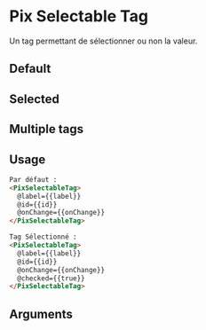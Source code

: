 

<Meta
  title='basics/Tag/Selectable Tag'
  component='PixSelectableTag'
  decorators={[centered]}
  argTypes={stories.argTypes}
/>

# Pix Selectable Tag

Un tag permettant de sélectionner ou non la valeur.

##  Default

<Canvas>
  <Story name='Selectable Tag default' story={stories.selectableTagDefault} height={60} />
</Canvas>

##  Selected

<Canvas>
  <Story name='Selectable Tag checked' story={stories.selectableTagSelected} height={60} />
</Canvas>

## Multiple tags
<Canvas>
  <Story name='Selectable Tag multiple' story={stories.selectableTagMultiple} height={60} />
</Canvas>

## Usage

```html
Par défaut :
<PixSelectableTag>
  @label={{label}}
  @id={{id}}
  @onChange={{onChange}}
</PixSelectableTag>

Tag Sélectionné :
<PixSelectableTag>
  @label={{label}}
  @id={{id}}
  @onChange={{onChange}}
  @checked={{true}}
</PixSelectableTag>
```

## Arguments

<ArgsTable story="Selectable Tag default" />
